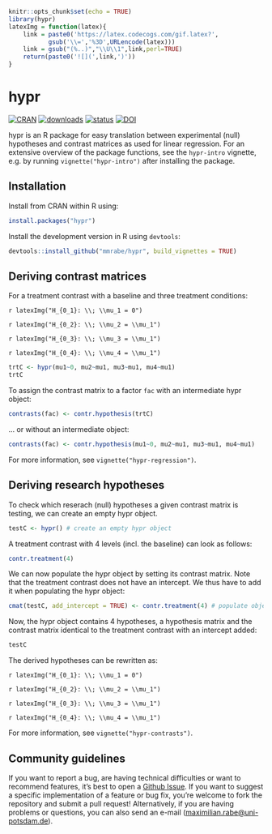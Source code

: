 ```r
knitr::opts_chunk$set(echo = TRUE)
library(hypr)
latexImg = function(latex){
    link = paste0('https://latex.codecogs.com/gif.latex?',
           gsub('\\=','%3D',URLencode(latex)))
    link = gsub("(%..)","\\U\\1",link,perl=TRUE)
    return(paste0('![](',link,')'))
}
```
# hypr


[![CRAN](http://www.r-pkg.org/badges/version/hypr)](https://cran.r-project.org/package=hypr)
[![downloads](http://cranlogs.r-pkg.org/badges/hypr)](https://cran.r-project.org/package=hypr)
[![status](https://joss.theoj.org/papers/866129b28b619712fa28bbc10bef37c6/status.svg)](https://joss.theoj.org/papers/866129b28b619712fa28bbc10bef37c6)
[![DOI](https://zenodo.org/badge/208564895.svg)](https://zenodo.org/badge/latestdoi/208564895)

hypr is an R package for easy translation between experimental (null) hypotheses and contrast matrices as used for linear regression. For an extensive overview of the package functions, see the `hypr-intro` vignette, e.g. by running `vignette("hypr-intro")` after installing the package.

## Installation

Install from CRAN within R using:

```r
install.packages("hypr")
```

Install the development version in R using `devtools`:

```r
devtools::install_github("mmrabe/hypr", build_vignettes = TRUE)
```

## Deriving contrast matrices

For a treatment contrast with a baseline and three treatment conditions:

`r latexImg("H_{0_1}: \\; \\mu_1 = 0")`

`r latexImg("H_{0_2}: \\; \\mu_2 = \\mu_1")`

`r latexImg("H_{0_3}: \\; \\mu_3 = \\mu_1")`

`r latexImg("H_{0_4}: \\; \\mu_4 = \\mu_1")`

```r
trtC <- hypr(mu1~0, mu2~mu1, mu3~mu1, mu4~mu1)
trtC
```

To assign the contrast matrix to a factor `fac` with an intermediate hypr object:
```r
contrasts(fac) <- contr.hypothesis(trtC)
```

... or without an intermediate object:
```r
contrasts(fac) <- contr.hypothesis(mu1~0, mu2~mu1, mu3~mu1, mu4~mu1) 
```

For more information, see `vignette("hypr-regression")`.


## Deriving research hypotheses

To check which reserach (null) hypotheses a given contrast matrix is testing, we can create an empty hypr object.

```r
testC <- hypr() # create an empty hypr object
```

A treatment contrast with 4 levels (incl. the baseline) can look as follows:

```r
contr.treatment(4)
```

We can now populate the hypr object by setting its contrast matrix. Note that the treatment contrast does not have an intercept. We thus have to add it when populating the hypr object:

```r
cmat(testC, add_intercept = TRUE) <- contr.treatment(4) # populate object via contrast matrix
```

Now, the hypr object contains 4 hypotheses, a hypothesis matrix and the contrast matrix identical to the treatment contrast with an intercept added:

```r
testC
```

The derived hypotheses can be rewritten as:

`r latexImg("H_{0_1}: \\; \\mu_1 = 0")`

`r latexImg("H_{0_2}: \\; \\mu_2 = \\mu_1")`

`r latexImg("H_{0_3}: \\; \\mu_3 = \\mu_1")`

`r latexImg("H_{0_4}: \\; \\mu_4 = \\mu_1")`

For more information, see `vignette("hypr-contrasts")`.


## Community guidelines

If you want to report a bug, are having technical difficulties or want to recommend features, it’s best to open a [Github Issue](https://github.com/mmrabe/hypr/issues/new/choose). If you want to suggest a specific implementation of a feature or bug fix, you’re welcome to fork the repository and submit a pull request! Alternatively, if you are having problems or questions, you can also send an e-mail (<maximilian.rabe@uni-potsdam.de>).
